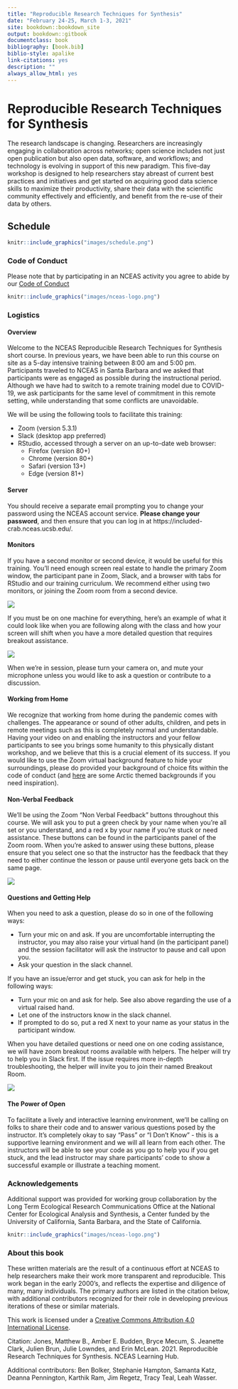 ```yaml
--- 
title: "Reproducible Research Techniques for Synthesis"
date: "February 24-25, March 1-3, 2021"
site: bookdown::bookdown_site
output: bookdown::gitbook
documentclass: book
bibliography: [book.bib]
biblio-style: apalike
link-citations: yes
description: ""
always_allow_html: yes
---
```


# Reproducible Research Techniques for Synthesis {-#reproducible-research-techniques-for-synthesis}


The research landscape is changing. Researchers are increasingly engaging in collaboration across networks; open science includes not just open publication but also open data, software, and workflows; and technology is evolving in support of this new paradigm. This five-day workshop is designed to help researchers stay abreast of current best practices and initiatives and get started on acquiring good data science skills to maximize their productivity, share their data with the scientific community effectively and efficiently, and benefit from the re-use of their data by others.

## Schedule

```r
knitr::include_graphics("images/schedule.png")
```

### Code of Conduct

Please note that by participating in an NCEAS activity you agree to abide by our [Code of Conduct](https://live-ncea-ucsb-edu-v01.pantheonsite.io/sites/default/files/2020-02/NCEAS_Code-of-Conduct_2019.pdf)



```r
knitr::include_graphics("images/nceas-logo.png")
```

### Logistics

#### Overview

Welcome to the NCEAS Reproducible Research Techniques for Synthesis short course. In previous years, we have been able to run this course on site as a 5-day intensive training between 8:00 am and 5:00 pm. Participants traveled to NCEAS in Santa Barbara and we asked that participants were as engaged as possible during the instructional period. Although we have had to switch to a remote training model due to COVID-19, we ask participants for the same level of commitment in this remote setting, while understanding that some conflicts are unavoidable.

We will be using the following tools to facilitate this training:

- Zoom (version 5.3.1)
- Slack (desktop app preferred)
- RStudio, accessed through a server on an up-to-date web browser:
	- Firefox (version 80+)
	- Chrome (version 80+)
	- Safari (version 13+)
	- Edge (version 81+)

#### Server

You should receive a separate email prompting you to change your password using the NCEAS account service. **Please change your password**, and then ensure that you can log in at https://included-crab.nceas.ucsb.edu/. 

#### Monitors

If you have a second monitor or second device, it would be useful for this training. You'll need enough screen real estate to handle the primary Zoom window, the participant pane in Zoom, Slack, and a browser with tabs for RStudio and our training curriculum. We recommend either using two monitors, or joining the Zoom room from a second device.

![](images/arctic-data-center/Two-Monitors.png)

If you must be on one machine for everything, here’s an example of what it could look like when you are following along with the class and how your screen will shift when you have a more detailed question that requires breakout assistance.

![](images/arctic-data-center/One-Monitor.png)

When we're in session, please turn your camera on, and mute your microphone unless you would like to ask a question or contribute to a discussion. 

#### Working from Home

We recognize that working from home during the pandemic comes with challenges. The appearance or sound of other adults, children, and pets in remote meetings such as this is completely normal and understandable. Having your video on and enabling the instructors and your fellow participants to see you brings some humanity to this physically distant workshop, and we believe that this is a crucial element of its success. If you would like to use the Zoom virtual background feature to hide your surroundings, please do provided your background of choice fits within the code of conduct (and [here](https://www.arcus.org/resources/virtual-backgrounds) are some Arctic themed backgrounds if you need inspiration).

#### Non-Verbal Feedback

We'll be using the Zoom "Non Verbal Feedback" buttons throughout this course. We will ask you to put a green check by your name when you're all set or you understand, and a red x by your name if you're stuck or need assistance. These buttons can be found in the participants panel of the Zoom room. When you're asked to answer using these buttons, please ensure that you select one so that the instructor has the feedback that they need to either continue the lesson or pause until everyone gets back on the same page.

![](images/arctic-data-center/Non-Verbal-Feedback.png)

#### Questions and Getting Help

When you need to ask a question, please do so in one of the following ways:

- Turn your mic on and ask. If you are uncomfortable interrupting the instructor, you may also raise your virtual hand (in the participant panel) and the session facilitator will ask the instructor to pause and call upon you. 
- Ask your question in the slack channel.

If you have an issue/error and get stuck, you can ask for help in the following ways:

- Turn your mic on and ask for help. See also above regarding the use of a virtual raised hand.
- Let one of the instructors know in the slack channel.
- If prompted to do so, put a red X next to your name as your status in the participant window.

When you have detailed questions or need one on one coding assistance, we will have zoom breakout rooms available with helpers. The helper will try to help you in Slack first. If the issue requires more in-depth troubleshooting, the helper will invite you to join their named Breakout Room. 

![](images/arctic-data-center/breakout-rooms.png)

#### The Power of Open

To facilitate a lively and interactive learning environment, we'll be calling on folks to share their code and to answer various questions posed by the instructor. It's completely okay to say "Pass" or "I Don't Know" - this is a supportive learning environment and we will all learn from each other. The instructors will be able to see your code as you go to help you if you get stuck, and the lead instructor may share participants' code to show a successful example or illustrate a teaching moment.

### Acknowledgements

Additional support was provided for working group collaboration by the Long Term Ecological Research Communications Office at the National Center for Ecological Analysis and Synthesis, a Center funded by the University of California, Santa Barbara, and the State of California.

```r
knitr::include_graphics("images/nceas-logo.png")
```

### About this book

These written materials are the result of a continuous effort at NCEAS to help researchers make their work more transparent and reproducible. This work began in the early 2000's, and reflects the expertise and diligence of many, many individuals. The primary authors are listed in the citation below, with additional contributors recognized for their role in developing previous iterations of these or similar materials.

This work is licensed under a [Creative Commons Attribution 4.0 International License](http://creativecommons.org/licenses/by/4.0/).

Citation: Jones, Matthew B., Amber E. Budden, Bryce Mecum, S. Jeanette Clark, Julien Brun, Julie Lowndes, and Erin McLean. 2021. Reproducible Research Techniques for Synthesis. NCEAS Learning Hub.

Additional contributors: Ben Bolker, Stephanie Hampton, Samanta Katz, Deanna Pennington, Karthik Ram, Jim Regetz, Tracy Teal, Leah Wasser. 